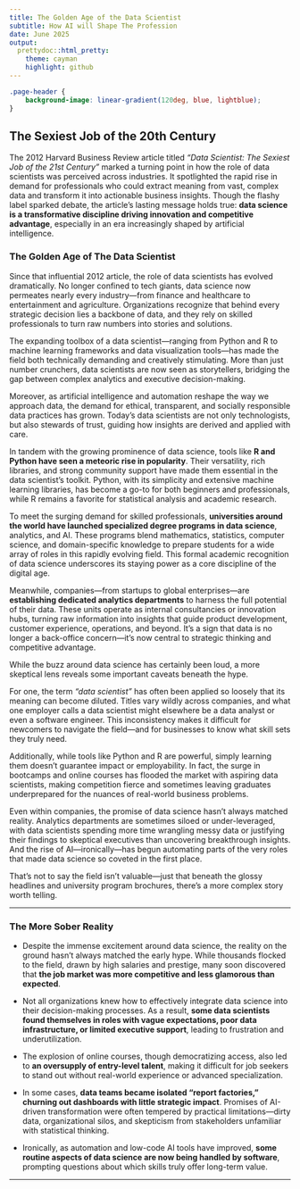 ```yaml
---
title: The Golden Age of the Data Scientist
subtitle: How AI will Shape The Profession
date: June 2025
output:
  prettydoc::html_pretty:
    theme: cayman
    highlight: github
---
```


```css
.page-header {
    background-image: linear-gradient(120deg, blue, lightblue);
}
```

## The Sexiest Job of the 20th Century 

The 2012 Harvard Business Review article titled *"Data Scientist: The Sexiest Job of the 21st Century"* marked a turning point in how the role of data scientists was perceived across industries. It spotlighted the rapid rise in demand for professionals who could extract meaning from vast, complex data and transform it into actionable business insights. Though the flashy label sparked debate, the article’s lasting message holds true: **data science is a transformative discipline driving innovation and competitive advantage**, especially in an era increasingly shaped by artificial intelligence.


### The Golden Age of The Data Scientist

Since that influential 2012 article, the role of data scientists has evolved dramatically. No longer confined to tech giants, data science now permeates nearly every industry—from finance and healthcare to entertainment and agriculture. Organizations recognize that behind every strategic decision lies a backbone of data, and they rely on skilled professionals to turn raw numbers into stories and solutions.

The expanding toolbox of a data scientist—ranging from Python and R to machine learning frameworks and data visualization tools—has made the field both technically demanding and creatively stimulating. More than just number crunchers, data scientists are now seen as storytellers, bridging the gap between complex analytics and executive decision-making.

Moreover, as artificial intelligence and automation reshape the way we approach data, the demand for ethical, transparent, and socially responsible data practices has grown. Today’s data scientists are not only technologists, but also stewards of trust, guiding how insights are derived and applied with care.

In tandem with the growing prominence of data science, tools like **R and Python have seen a meteoric rise in popularity**. Their versatility, rich libraries, and strong community support have made them essential in the data scientist’s toolkit. Python, with its simplicity and extensive machine learning libraries, has become a go-to for both beginners and professionals, while R remains a favorite for statistical analysis and academic research.

To meet the surging demand for skilled professionals, **universities around the world have launched specialized degree programs in data science**, analytics, and AI. These programs blend mathematics, statistics, computer science, and domain-specific knowledge to prepare students for a wide array of roles in this rapidly evolving field. This formal academic recognition of data science underscores its staying power as a core discipline of the digital age.

Meanwhile, companies—from startups to global enterprises—are **establishing dedicated analytics departments** to harness the full potential of their data. These units operate as internal consultancies or innovation hubs, turning raw information into insights that guide product development, customer experience, operations, and beyond. It’s a sign that data is no longer a back-office concern—it’s now central to strategic thinking and competitive advantage.

While the buzz around data science has certainly been loud, a more skeptical lens reveals some important caveats beneath the hype.

For one, the term *“data scientist”* has often been applied so loosely that its meaning can become diluted. Titles vary wildly across companies, and what one employer calls a data scientist might elsewhere be a data analyst or even a software engineer. This inconsistency makes it difficult for newcomers to navigate the field—and for businesses to know what skill sets they truly need.

Additionally, while tools like Python and R are powerful, simply learning them doesn't guarantee impact or employability. In fact, the surge in bootcamps and online courses has flooded the market with aspiring data scientists, making competition fierce and sometimes leaving graduates underprepared for the nuances of real-world business problems.

Even within companies, the promise of data science hasn't always matched reality. Analytics departments are sometimes siloed or under-leveraged, with data scientists spending more time wrangling messy data or justifying their findings to skeptical executives than uncovering breakthrough insights. And the rise of AI—ironically—has begun automating parts of the very roles that made data science so coveted in the first place.

That’s not to say the field isn’t valuable—just that beneath the glossy headlines and university program brochures, there’s a more complex story worth telling. 



---

### The More Sober Reality

* Despite the immense excitement around data science, the reality on the ground hasn’t always matched the early hype. While thousands flocked to the field, drawn by high salaries and prestige, many soon discovered that **the job market was more competitive and less glamorous than expected**.

* Not all organizations knew how to effectively integrate data science into their decision-making processes. As a result, **some data scientists found themselves in roles with vague expectations, poor data infrastructure, or limited executive support**, leading to frustration and underutilization.

* The explosion of online courses, though democratizing access, also led to **an oversupply of entry-level talent**, making it difficult for job seekers to stand out without real-world experience or advanced specialization.

* In some cases, **data teams became isolated “report factories,” churning out dashboards with little strategic impact**. Promises of AI-driven transformation were often tempered by practical limitations—dirty data, organizational silos, and skepticism from stakeholders unfamiliar with statistical thinking.

* Ironically, as automation and low-code AI tools have improved, **some routine aspects of data science are now being handled by software**, prompting questions about which skills truly offer long-term value.

---
